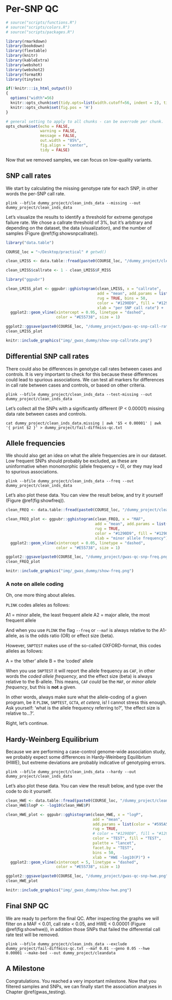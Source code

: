 # Per-SNP QC {#gwas_basics_snp_qc}
<!-- ![](./img/_gwas_dummy/gwas_snp_qc.png){width=70%} -->
```r
# source("scripts/functions.R")
# source("scripts/colors.R")
# source("scripts/packages.R")

library(rmarkdown)
library(bookdown)
library(flextable)
library(knitr)
library(kableExtra)
library(webshot)
library(webshot2)
library(formatR)
library(tinytex)
```

```r
if(!knitr:::is_html_output())
{
  options("width"=56)
  knitr::opts_chunk$set(tidy.opts=list(width.cutoff=56, indent = 2), tidy = TRUE)
  knitr::opts_chunk$set(fig.pos = 'H')
}
```

```r
# general setting to apply to all chunks - can be overrode per chunk.
opts_chunk$set(echo = FALSE, 
               warning = FALSE, 
               message = FALSE, 
               out.width = "85%", 
               fig.align = "center", 
               tidy = FALSE)
```

Now that we removed samples, we can focus on low-quality variants.

## SNP call rates

We start by calculating the missing genotype rate for each SNP, in other words the per-SNP call rate.

```
plink --bfile dummy_project/clean_inds_data --missing --out dummy_project/clean_inds_data
```

Let's visualize the results to identify a threshold for extreme genotype failure rate. We chose a callrate threshold of 3%, but it's arbitrary and depending on the dataset, the data (visualization), and the number of samples (Figure \@ref(fig:showsnpcallrate)).

```r
library("data.table")

COURSE_loc = "~/Desktop/practical" # getwd()

clean_LMISS <- data.table::fread(paste0(COURSE_loc, "/dummy_project/clean_inds_data.lmiss"))

clean_LMISS$callrate <- 1 - clean_LMISS$F_MISS
```


```r
library("ggpubr")

clean_LMISS_plot <- ggpubr::gghistogram(clean_LMISS, x = "callrate",
                                        add = "mean", add.params = list(color = "#595A5C", linetype = "dashed", size = 1),
                                        rug = TRUE, bins = 50,
                                        color = "#1290D9", fill = "#1290D9",
                                        xlab = "per SNP call rate") +
  ggplot2::geom_vline(xintercept = 0.95, linetype = "dashed",
                      color = "#E55738", size = 1)

ggplot2::ggsave(paste0(COURSE_loc, "/dummy_project/gwas-qc-snp-call-rate.png"), plot = clean_LMISS_plot)
clean_LMISS_plot
```

```r
knitr::include_graphics("img/_gwas_dummy/show-snp-callrate.png")
```

## Differential SNP call rates

There could also be differences in genotype call rates between cases and controls. It is very important to check for this because these differences could lead to spurious associations. We can test all markers for differences in call rate between cases and controls, or based on other criteria.

```
plink --bfile dummy_project/clean_inds_data --test-missing --out dummy_project/clean_inds_data
```

Let's collect all the SNPs with a significantly different (P < 0.00001) missing data rate between cases and controls.

```
cat dummy_project/clean_inds_data.missing | awk '$5 < 0.00001' | awk '{ print $2 }' > dummy_project/fail-diffmiss-qc.txt
```

## Allele frequencies

We should also get an idea on what the allele frequencies are in our dataset. Low frequent SNPs should probably be excluded, as these are uninformative when monomorphic (allele frequency = 0), or they may lead to spurious associations.

```
plink --bfile dummy_project/clean_inds_data --freq --out dummy_project/clean_inds_data
```

Let's also plot these data. You can view the result below, and try it yourself (Figure \@ref(fig:showfreq)).

```r
clean_FREQ <- data.table::fread(paste0(COURSE_loc, "/dummy_project/clean_inds_data.frq"))
```

```r
clean_FREQ_plot <- ggpubr::gghistogram(clean_FREQ, x = "MAF",
                                       add = "mean", add.params = list(color = "#595A5C", linetype = "dashed", size = 1),
                                       rug = TRUE,
                                       color = "#1290D9", fill = "#1290D9",
                                       xlab = "minor allele frequency") +
  ggplot2::geom_vline(xintercept = 0.05, linetype = "dashed",
                      color = "#E55738", size = 1)

ggplot2::ggsave(paste0(COURSE_loc, "/dummy_project/gwas-qc-snp-freq.png"), plot = clean_FREQ_plot)
clean_FREQ_plot
```

```r
knitr::include_graphics("img/_gwas_dummy/show-freq.png")
```

### A note on allele coding

Oh, one more thing about alleles. 

`PLINK` codes alleles as follows:

A1 = minor allele, the least frequent allele
A2 = major allele, the most frequent allele

And when you use `PLINK` the flag `--freq` or `--maf` is always relative to the A1-allele, as is the odds ratio (OR) or effect size (beta).

However, `SNPTEST` makes use of the so-called OXFORD-format, this codes alleles as follows:

A = the 'other' allele
B = the 'coded' allele

When you use `SNPTEST` it will report the allele frequency as `CAF`, in other words the _coded allele frequency_, and the effect size (beta) is always relative to the B-allele. This means, `CAF` _could_ be the `MAF`, or _minor allele frequency_, but this is **not** a given.

In other words, always make sure what the allele-coding of a given program, be it `PLINK`, `SNPTEST`, `GCTA`, _et cetera_, is! I cannot stress this enough. Ask yourself: 'what is the allele frequency referring to?', 'the effect size is relative to...?'.

Right, let's continue.

## Hardy-Weinberg Equilibrium

Because we are performing a case-control genome-wide association study, we probably expect some differences in Hardy-Weinberg Equilibrium (HWE), but extreme deviations are probably indicative of genotyping errors.

```
plink --bfile dummy_project/clean_inds_data --hardy --out dummy_project/clean_inds_data
```

Let's also plot these data. You can view the result below, and type over the code to do it yourself.

```r
clean_HWE <- data.table::fread(paste0(COURSE_loc, "/dummy_project/clean_inds_data.hwe"))
clean_HWE$logP <- -log10(clean_HWE$P)
```


```r
clean_HWE_plot <- ggpubr::gghistogram(clean_HWE, x = "logP",
                                      add = "mean",
                                      add.params = list(color = "#595A5C", linetype = "dashed", size = 1),
                                      rug = TRUE,
                                      # color = "#1290D9", fill = "#1290D9",
                                      color = "TEST", fill = "TEST",
                                      palette = "lancet",
                                      facet.by = "TEST",
                                      bins = 50,
                                      xlab = "HWE -log10(P)") +
  ggplot2::geom_vline(xintercept = 5, linetype = "dashed",
                      color = "#E55738", size = 1)

ggplot2::ggsave(paste0(COURSE_loc, "/dummy_project/gwas-qc-snp-hwe.png"), plot = clean_HWE_plot)
clean_HWE_plot
```

```r
knitr::include_graphics("img/_gwas_dummy/show-hwe.png")
```

## Final SNP QC

We are ready to perform the final QC. After inspecting the graphs we will filter on a MAF < 0.01, call rate < 0.05, and HWE < 0.00001 (Figure \@ref(fig:showhwe)), in addition those SNPs that failed the differential call rate test will be removed.

```
plink --bfile dummy_project/clean_inds_data --exclude dummy_project/fail-diffmiss-qc.txt --maf 0.01 --geno 0.05 --hwe 0.00001 --make-bed --out dummy_project/cleandata
```

## A Milestone

Congratulations. You reached a very important milestone. Now that you filtered samples and SNPs, we can finally start the association analyses in Chapter \@ref(gwas_testing).

<!-- ```{js, echo = FALSE} -->
<!-- title=document.getElementById('header'); -->
<!-- title.innerHTML = '<img src="img/_headers/gwas_snp_qc.png" alt="GWAS basics: SNP QC">' + title.innerHTML -->
<!-- ``` -->
